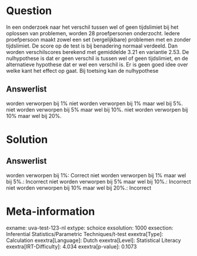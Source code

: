 Question
========

In een onderzoek naar het verschil tussen wel of geen tijdslimiet bij
het oplossen van problemen, worden 28 proefpersonen onderzocht. Iedere
proefpersoon maakt zowel een set (vergelijkbare) problemen met en zonder
tijdslimiet. De score op de test is bij benadering normaal verdeeld. Dan
worden verschilscores berekend met gemiddelde 3.21 en variantie 2.53. De
nulhypothese is dat er geen verschil is tussen wel of geen tijdslimiet,
en de alternatieve hypothese dat er wel een verschil is. Er is geen goed
idee over welke kant het effect op gaat. Bij toetsing kan de
nulhypothese

Answerlist
----------

worden verworpen bij 1%
niet worden verworpen bij 1% maar wel bij 5%.
niet worden verworpen bij 5% maar wel bij 10%.
niet worden verworpen bij 10% maar wel bij 20%.

Solution
========

Answerlist
----------

worden verworpen bij 1%: Correct
niet worden verworpen bij 1% maar wel bij 5%.: Incorrect
niet worden verworpen bij 5% maar wel bij 10%.: Incorrect
niet worden verworpen bij 10% maar wel bij 20%.: Incorrect

Meta-information
================
exname: uva-test-123-nl
extype: schoice
exsolution: 1000
exsection: Inferential Statistics/Parametric Techniques/t-test
exextra[Type]: Calculation
exextra[Language]: Dutch
exextra[Level]: Statistical Literacy
exextra[IRT-Difficulty]: 4.034
exextra[p-value]: 0.1073
